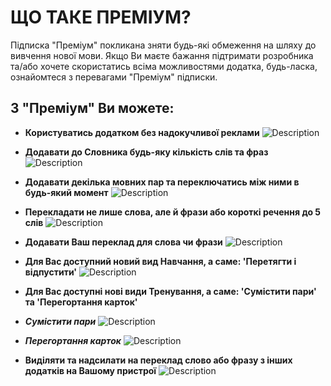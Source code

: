 # **ЩО ТАКЕ ПРЕМІУМ?**

Підписка "Преміум" покликана зняти будь-які обмеження на шляху до вивчення нової мови. Якщо Ви маєте бажання підтримати розробника та/або хочете скористатись всіма можливостями додатка, будь-ласка, ознайомтеся з перевагами "Преміум" підписки.

## **З "Преміум" Ви можете:**

- **Користуватись додатком без надокучливої реклами**
  ![Description](/premium/assets/ad_free.png)

- **Додавати до Словника будь-яку кількість слів та фраз**
  ![Description](/premium/assets/no_limits.png)

- **Додавати декілька мовних пар та переключатись між ними в будь-який момент**
  ![Description](/premium/assets/multiple_lang_pairs_ukr.png)

- **Перекладати не лише слова, але й фрази або короткі речення до 5 слів**
  ![Description](/premium/assets/translate_phrases_ukr.png)

- **Додавати Ваш переклад для слова чи фрази**
  ![Description](/premium/assets/custom_translate_ukr.png)

- **Для Вас доступний новий вид Навчання, а саме: 'Перетягти і відпустити'**
  ![Description](/premium/assets/match_pairs_learning.gif)

- **Для Вас доступні нові види Тренування, а саме: 'Сумістити пари' та 'Перегортання карток'**

- **_Сумістити пари_**
  ![Description](/premium/assets/match_pairs_training.gif)

- **_Перегортання карток_**
  ![Description](/premium/assets/flip_cards_training.gif)

- **Виділяти та надсилати на переклад слово або фразу з інших додатків на Вашому пристрої**
  ![Description](/premium/assets/send_other_apps.gif)
